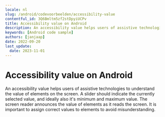 ```yaml
---
locale: nl
slug: /android/codevoorbeelden/accessibility-value
contentful_id: 3Q6Bmltm5zf2stDpyiUCPv
title: Accessibility value on Android
description: An accessibility value helps users of assistive technologies to understand the value of elements on the screen.
keywords: [Android code sample]
authors: [janjaap]
date: 2022-09-20
last_update:
  date: 2023-11-01
---
```


# Accessibility value on Android

An accessibility value helps users of assistive technologies to understand the value of elements on the screen. A slider should indicate the currently selected value, and ideally also it's minimum and maximum value. The screen reader announces the value of elements as it reads the screen. It is important to assign correct values to elements to avoid misunderstanding.

<CodeSample id="accessibility-value" locale="nl" platform="android"/>
